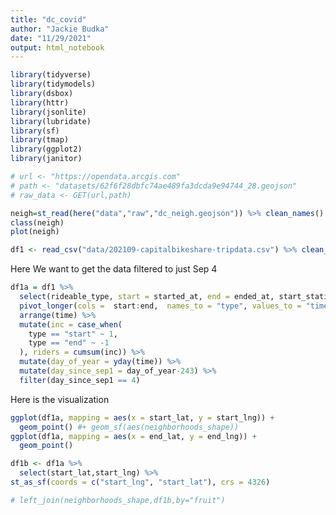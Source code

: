 ```yaml
---
title: "dc_covid"
author: "Jackie Budka"
date: "11/29/2021"
output: html_notebook
---
```




```r
library(tidyverse)
library(tidymodels)
library(dsbox)
library(httr)
library(jsonlite)
library(lubridate)
library(sf)
library(tmap)
library(ggplot2)
library(janitor)
```

```r
# url <- "https://opendata.arcgis.com"
# path <- "datasets/62f6f28dbfc74ae489fa3dcda9e94744_28.geojson"
# raw_data <- GET(url,path)
```

```r
neigh=st_read(here("data","raw","dc_neigh.geojson")) %>% clean_names()
class(neigh) 
plot(neigh) 
```



```r
df1 <- read_csv("data/202109-capitalbikeshare-tripdata.csv") %>% clean_names()
```

Here We want to get the data filtered to just Sep 4
```r
df1a = df1 %>% 
  select(rideable_type, start = started_at, end = ended_at, start_station_name:end_lng) %>%
  pivot_longer(cols =  start:end,  names_to = "type", values_to = "time")%>%
  arrange(time) %>%
  mutate(inc = case_when(
    type == "start" ~ 1,
    type == "end" ~ -1
  ), riders = cumsum(inc)) %>%
  mutate(day_of_year = yday(time)) %>%
  mutate(day_since_sep1 = day_of_year-243) %>%
  filter(day_since_sep1 == 4)
```

Here is the visualization
```r
ggplot(df1a, mapping = aes(x = start_lat, y = start_lng)) +
  geom_point() #+ geom_sf(aes(neighborhoods_shape))
ggplot(df1a, mapping = aes(x = end_lat, y = end_lng)) +
  geom_point()
```


```r
df1b <- df1a %>%
  select(start_lat,start_lng) %>%
st_as_sf(coords = c("start_lng", "start_lat"), crs = 4326)

# left_join(neighborhoods_shape,df1b,by="fruit")
```


